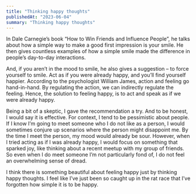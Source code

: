 ```yaml
---
title: "Thinking happy thoughts"
publishedAt: "2023-06-04"
summary: "Thinking happy thoughts"
---
```


In Dale Carnegie’s book “How to Win Friends and Influence People”, he talks about how a simple way to make a good first impression is your smile. He then gives countless examples of how a simple smile made the difference in people’s day-to-day interactions.

And, if you aren’t in the mood to smile, he also gives a suggestion – to force yourself to smile. Act as if you were already happy, and you’ll find yourself happier. According to the psychologist William James, action and feeling go hand-in-hand. By regulating the action, we can indirectly regulate the feeling. Hence, the solution to feeling happy, is to act and speak as if we were already happy.

Being a bit of a skeptic, I gave the recommendation a try. And to be honest, I would say it is effective. For context, I tend to be pessimistic about people. If I know I’m going to meet someone who I do not like as a person, I would sometimes conjure up scenarios where the person might disappoint me. By the time I meet the person, my mood would already be sour. However, when I tried acting as if I was already happy, I would focus on something that sparked joy, like thinking about a recent meetup with my group of friends. So even when I do meet someone I’m not particularly fond of, I do not feel an overwhelming sense of dread.

I think there is something beautiful about feeling happy just by thinking happy thoughts. I feel like I’ve just been so caught up in the rat race that I’ve forgotten how simple it is to be happy.
